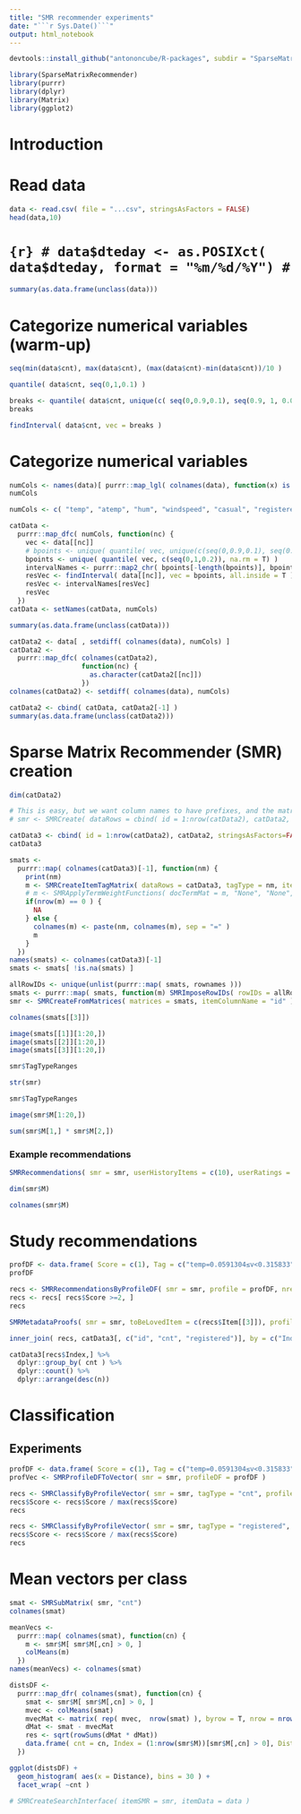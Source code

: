 ```yaml
---
title: "SMR recommender experiments"
date: "```r Sys.Date()```"
output: html_notebook
---
```


```r
devtools::install_github("antononcube/R-packages", subdir = "SparseMatrixRecommender")
```

```r
library(SparseMatrixRecommender)
library(purrr)
library(dplyr)
library(Matrix)
library(ggplot2)
```


# Introduction

# Read data

```r
data <- read.csv( file = "...csv", stringsAsFactors = FALSE)
head(data,10)
```

# ```{r}
# data$dteday <- as.POSIXct( data$dteday, format = "%m/%d/%Y")
# ```


```r
summary(as.data.frame(unclass(data)))
```

# Categorize numerical variables (warm-up)

```r
seq(min(data$cnt), max(data$cnt), (max(data$cnt)-min(data$cnt))/10 )
```

```r
quantile( data$cnt, seq(0,1,0.1) )
```

```r
breaks <- quantile( data$cnt, unique(c( seq(0,0.9,0.1), seq(0.9, 1, 0.025) )) )
breaks
```

```r
findInterval( data$cnt, vec = breaks )
```

# Categorize numerical variables

```r
numCols <- names(data)[ purrr::map_lgl( colnames(data), function(x) is.numeric(data[[x]])) ]
numCols
```

```r
numCols <- c( "temp", "atemp", "hum", "windspeed", "casual", "registered", "cnt")
```

```r
catData <-
  purrr::map_dfc( numCols, function(nc) { 
    vec <- data[[nc]]
    # bpoints <- unique( quantile( vec, unique(c(seq(0,0.9,0.1), seq(0.9,1,0.05)) ), na.rm = T) )
    bpoints <- unique( quantile( vec, c(seq(0,1,0.2)), na.rm = T) )
    intervalNames <- purrr::map2_chr( bpoints[-length(bpoints)], bpoints[-1], function(x, y) paste0( x, "≤v<", y )) 
    resVec <- findInterval( data[[nc]], vec = bpoints, all.inside = T )
    resVec <- intervalNames[resVec]
    resVec
  })
catData <- setNames(catData, numCols)
```

```r
summary(as.data.frame(unclass(catData)))
```

```r
catData2 <- data[ , setdiff( colnames(data), numCols) ]
catData2 <- 
  purrr::map_dfc( colnames(catData2), 
                  function(nc) { 
                    as.character(catData2[[nc]])
                  })
colnames(catData2) <- setdiff( colnames(data), numCols)
```

```r
catData2 <- cbind( catData, catData2[-1] )
summary(as.data.frame(unclass(catData2)))
```


# Sparse Matrix Recommender (SMR) creation

```r
dim(catData2) 
```


```r
# This is easy, but we want column names to have prefixes, and the matrices to be weighted.
# smr <- SMRCreate( dataRows = cbind( id = 1:nrow(catData2), catData2, stringsAsFactors=FALSE), tagTypes = names(catData2), itemColumnName = "id")
```

```r
catData3 <- cbind( id = 1:nrow(catData2), catData2, stringsAsFactors=FALSE)
catData3
```


```r
smats <- 
  purrr::map( colnames(catData3)[-1], function(nm) { 
    print(nm)
    m <- SMRCreateItemTagMatrix( dataRows = catData3, tagType = nm, itemColumnName = "id", sparse = T )
    # m <- SMRApplyTermWeightFunctions( docTermMat = m, "None", "None", "Cosine" ) # not needed
    if(nrow(m) == 0 ) { 
      NA 
    } else { 
      colnames(m) <- paste(nm, colnames(m), sep = "=" )
      m
    }
  })
names(smats) <- colnames(catData3)[-1]
smats <- smats[ !is.na(smats) ]
```

```r
allRowIDs <- unique(unlist(purrr::map( smats, rownames )))
smats <- purrr::map( smats, function(m) SMRImposeRowIDs( rowIDs = allRowIDs, smat = m ) )
smr <- SMRCreateFromMatrices( matrices = smats, itemColumnName = "id" )
```

```r
colnames(smats[[3]])
```


```r
image(smats[[1]][1:20,])
image(smats[[2]][1:20,])
image(smats[[3]][1:20,])
```



```r
smr$TagTypeRanges
```

```r
str(smr)
```

```r
smr$TagTypeRanges
```


```r
image(smr$M[1:20,])
```

```r
sum(smr$M[1,] * smr$M[2,])
```

### Example recommendations

```r
SMRRecommendations( smr = smr, userHistoryItems = c(10), userRatings = c(1), nrecs = 12)
```

```r
dim(smr$M)
```

```r
colnames(smr$M)
```

# Study recommendations

```r
profDF <- data.frame( Score = c(1), Tag = c("temp=0.0591304≤v<0.315833", "windspeed=0.248309≤v<0.507463", "hum=0.585217≤v<0.66875", "weekday=0" ), stringsAsFactors = FALSE)
profDF
```


```r
recs <- SMRRecommendationsByProfileDF( smr = smr, profile = profDF, nrecs = 40 )
recs <- recs[ recs$Score >=2, ]
recs
```


```r
SMRMetadataProofs( smr = smr, toBeLovedItem = c(recs$Item[[3]]), profile = profDF)
```


```r
inner_join( recs, catData3[, c("id", "cnt", "registered")], by = c("Index"="id"))
```


```r
catData3[recs$Index,] %>% 
  dplyr::group_by( cnt ) %>% 
  dplyr::count() %>% 
  dplyr::arrange(desc(n))
```

# Classification

## Experiments

```r
profDF <- data.frame( Score = c(1), Tag = c("temp=0.0591304≤v<0.315833", "weekday=1" ), stringsAsFactors = FALSE)
profVec <- SMRProfileDFToVector( smr = smr, profileDF = profDF )
```


```r
recs <- SMRClassifyByProfileVector( smr = smr, tagType = "cnt", profileVec = profVec, nTopNNs = 200)
recs$Score <- recs$Score / max(recs$Score)
recs
```

```r
recs <- SMRClassifyByProfileVector( smr = smr, tagType = "registered", profileVec = profVec, nTopNNs = 20)
recs$Score <- recs$Score / max(recs$Score)
recs
```

# Mean vectors per class

```r
smat <- SMRSubMatrix( smr, "cnt")
colnames(smat)
```

```r
meanVecs <-
  purrr::map( colnames(smat), function(cn) {
    m <- smr$M[ smr$M[,cn] > 0, ]
    colMeans(m)
  })
names(meanVecs) <- colnames(smat)
```


```r
distsDF <-
  purrr::map_dfr( colnames(smat), function(cn) {
    smat <- smr$M[ smr$M[,cn] > 0, ]
    mvec <- colMeans(smat)
    mvecMat <- matrix( rep( mvec,  nrow(smat) ), byrow = T, nrow = nrow(smat) )
    dMat <- smat - mvecMat
    res <- sqrt(rowSums(dMat * dMat))
    data.frame( cnt = cn, Index = (1:nrow(smr$M))[smr$M[,cn] > 0], Distance = res, stringsAsFactors = F)
  })
```

```r
ggplot(distsDF) +
  geom_histogram( aes(x = Distance), bins = 30 ) +
  facet_wrap( ~cnt )
```

```r
# SMRCreateSearchInterface( itemSMR = smr, itemData = data )
```


